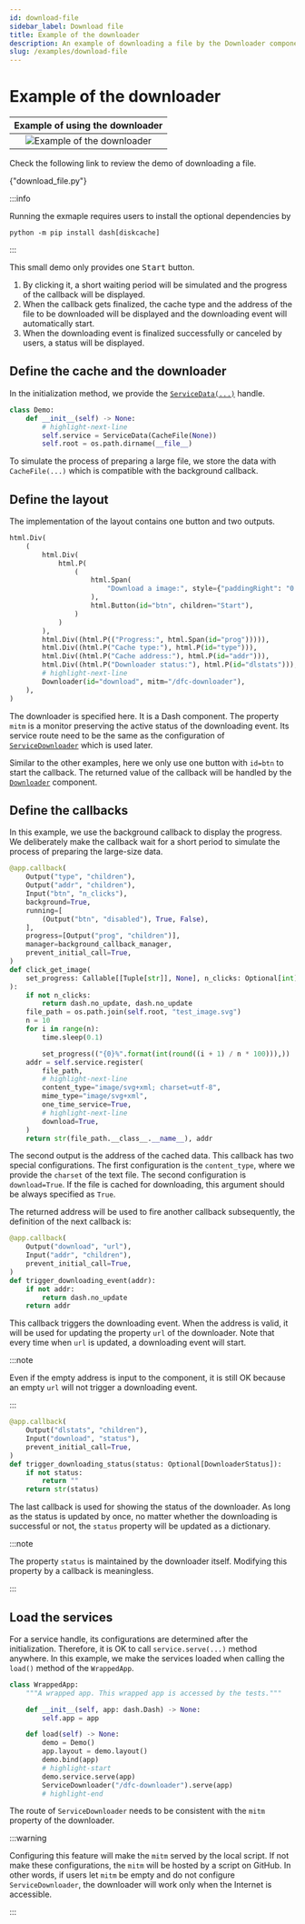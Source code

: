 ```yaml
---
id: download-file
sidebar_label: Download file
title: Example of the downloader
description: An example of downloading a file by the Downloader component.
slug: /examples/download-file
---
```




# Example of the downloader

<div className="float-right indark-inv">

|                    Example of using the downloader                     |
| :--------------------------------------------------------------------: |
| ![Example of the downloader](/img/examples/example-download-file.webp) |

</div>

Check the following link to review the demo of downloading a file.

<p>
  <DarkButton to={demoURL("download_file.py")} icon={mdiLanguagePython}>
    {"download_file.py"}
  </DarkButton>
</p>

<div className="d-flow-root">

:::info

Running the exmaple requires users to install the optional dependencies by

```shell
python -m pip install dash[diskcache]
```

:::

</div>

This small demo only provides one <kbd>Start</kbd> button.

1. By clicking it, a short waiting period will be simulated and the progress of the
   callback will be displayed.
2. When the callback gets finalized, the cache type and the address of the file to be
   downloaded will be displayed and the downloading event will automatically start.
3. When the downloading event is finalized successfully or canceled by users, a status
   will be displayed.

## Define the cache and the downloader

In the initialization method, we provide the [`ServiceData(...)`](../../apis/services/data/ServiceData.mdx) handle.

```python showLineNumbers
class Demo:
    def __init__(self) -> None:
        # highlight-next-line
        self.service = ServiceData(CacheFile(None))
        self.root = os.path.dirname(__file__)
```

To simulate the process of preparing a large file, we store the data with
`CacheFile(...)` which is compatible with the background callback.

## Define the layout

The implementation of the layout contains one button and two outputs.

```python showLineNumbers
html.Div(
    (
        html.Div(
            html.P(
                (
                    html.Span(
                        "Download a image:", style={"paddingRight": "0.5rem"}
                    ),
                    html.Button(id="btn", children="Start"),
                )
            )
        ),
        html.Div((html.P(("Progress:", html.Span(id="prog"))))),
        html.Div((html.P("Cache type:"), html.P(id="type"))),
        html.Div((html.P("Cache address:"), html.P(id="addr"))),
        html.Div((html.P("Downloader status:"), html.P(id="dlstats"))),
        # highlight-next-line
        Downloader(id="download", mitm="/dfc-downloader"),
    ),
)
```

The downloader is specified here. It is a Dash component. The property `mitm` is a
monitor preserving the active status of the downloading event. Its service route
need to be the same as the configuration of [`ServiceDownloader`](../../apis/services/downloader/ServiceDownloader.mdx) which is used later.

Similar to the other examples, here we only use one button with `id=btn` to start the
callback. The returned value of the callback will be handled by the [`Downloader`](../../apis/components/Downloader.mdx)
component.

## Define the callbacks

In this example, we use the background callback to display the progress. We
deliberately make the callback wait for a short period to simulate the process of
preparing the large-size data.

```python showLineNumbers
@app.callback(
    Output("type", "children"),
    Output("addr", "children"),
    Input("btn", "n_clicks"),
    background=True,
    running=[
        (Output("btn", "disabled"), True, False),
    ],
    progress=[Output("prog", "children")],
    manager=background_callback_manager,
    prevent_initial_call=True,
)
def click_get_image(
    set_progress: Callable[[Tuple[str]], None], n_clicks: Optional[int]
):
    if not n_clicks:
        return dash.no_update, dash.no_update
    file_path = os.path.join(self.root, "test_image.svg")
    n = 10
    for i in range(n):
        time.sleep(0.1)

        set_progress(("{0}%".format(int(round((i + 1) / n * 100))),))
    addr = self.service.register(
        file_path,
        # highlight-next-line
        content_type="image/svg+xml; charset=utf-8",
        mime_type="image/svg+xml",
        one_time_service=True,
        # highlight-next-line
        download=True,
    )
    return str(file_path.__class__.__name__), addr
```

The second output is the address of the cached data. This callback has two special
configurations. The first configuration is the `content_type`, where we provide the
`charset` of the text file. The second configuration is `download=True`. If the file
is cached for downloading, this argument should be always specified as `True`.

The returned address will be used to fire another callback subsequently, the definition
of the next callback is:

```python showLineNumbers
@app.callback(
    Output("download", "url"),
    Input("addr", "children"),
    prevent_initial_call=True,
)
def trigger_downloading_event(addr):
    if not addr:
        return dash.no_update
    return addr
```

This callback triggers the downloading event. When the address is valid, it will be
used for updating the property `url` of the downloader. Note that every time when
`url` is updated, a downloading event will start.

:::note

Even if the empty address is input to the component, it is still OK because an empty
`url` will not trigger a downloading event.

:::

```python showLineNumbers
@app.callback(
    Output("dlstats", "children"),
    Input("download", "status"),
    prevent_initial_call=True,
)
def trigger_downloading_status(status: Optional[DownloaderStatus]):
    if not status:
        return ""
    return str(status)
```

The last callback is used for showing the status of the downloader. As long as the
status is updated by once, no matter whether the downloading is successful or not,
the `status` property will be updated as a dictionary.

:::note

The property `status` is maintained by the downloader itself. Modifying this property
by a callback is meaningless.

:::

## Load the services

For a service handle, its configurations are determined after the initialization.
Therefore, it is OK to call `service.serve(...)` method anywhere. In this example, we
make the services loaded when calling the `load()` method of the `WrappedApp`.

```python showLineNumbers
class WrappedApp:
    """A wrapped app. This wrapped app is accessed by the tests."""

    def __init__(self, app: dash.Dash) -> None:
        self.app = app

    def load(self) -> None:
        demo = Demo()
        app.layout = demo.layout()
        demo.bind(app)
        # highlight-start
        demo.service.serve(app)
        ServiceDownloader("/dfc-downloader").serve(app)
        # highlight-end
```

The route of `ServiceDownloader` needs to be consistent with the `mitm` property of
the downloader.

:::warning

Configuring this feature will make the `mitm` served by the local script. If not
make these configurations, the `mitm` will be hosted by a script on GitHub. In other
words, if users let `mitm` be empty and do not configure `ServiceDownloader`,
the downloader will work only when the Internet is accessible.

:::
